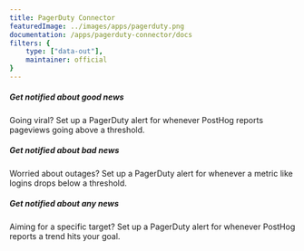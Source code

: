 ```yaml
---
title: PagerDuty Connector
featuredImage: ../images/apps/pagerduty.png
documentation: /apps/pagerduty-connector/docs
filters: {
    type: ["data-out"],
    maintainer: official
}
---
```


<Section
    divider={false}
    title="Receive PagerDuty alerts whenever a specified PostHog insight deviates outside a customizable threshold."
    size="full"
    cols={3}
>
    <div>
        <h5>Get notified about good news</h5>
        <p>Going viral? Set up a PagerDuty alert for whenever PostHog reports pageviews going above a threshold.</p>
    </div>
    <div>
        <h5>Get notified about bad news</h5>
        <p>Worried about outages? Set up a PagerDuty alert for whenever a metric like logins drops below a threshold.</p>
    </div>
    <div>
        <h5>Get notified about any news</h5>
        <p>Aiming for a specific target? Set up a PagerDuty alert for whenever PostHog reports a trend hits your goal.</p>
    </div>
</Section>

<TutorialsSlider topic="pagerduty" />

<Documentation />